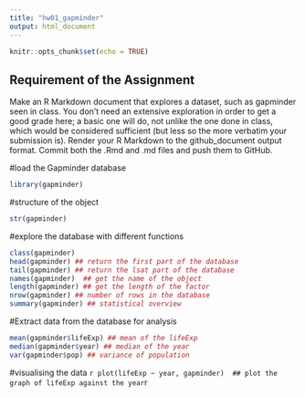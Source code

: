 ```yaml
---
title: "hw01_gapminder"
output: html_document
---
```


```r
knitr::opts_chunk$set(echo = TRUE)
```

## Requirement of the Assignment

Make an R Markdown document that explores a dataset, such as gapminder seen in class. You don't need an extensive exploration in order to get a good grade here; a basic one will do, not unlike the one done in class, which would be considered sufficient (but less so the more verbatim your submission is). Render your R Markdown to the github_document output format. Commit both the .Rmd and .md files and push them to GitHub.

#load the Gapminder database 

```r
library(gapminder)
```


#structure of the object
```r
str(gapminder)
```

#explore the database with different functions
```r
class(gapminder)
head(gapminder) ## return the first part of the database
tail(gapminder) ## return the lsat part of the database
names(gapminder)  ## get the name of the object
length(gapminder) ## get the length of the factor
nrow(gapminder) ## number of rows in the database
summary(gapminder) ## statistical overview
```

#Extract data  from the database for analysis
```r
mean(gapminder$lifeExp) ## mean of the lifeExp
median(gapminder$year) ## median of the year
var(gapminder$pop) ## variance of population
```


#visualising the data
```r
plot(lifeExp ~ year, gapminder)  ## plot the graph of lifeExp against the year
```r